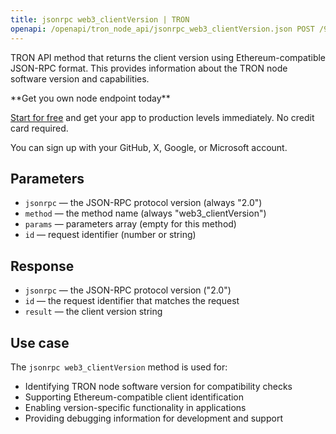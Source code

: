 ```yaml
---
title: jsonrpc web3_clientVersion | TRON
openapi: /openapi/tron_node_api/jsonrpc_web3_clientVersion.json POST /95e61622bf6a8af293978377718e3b77/jsonrpc
---
```


TRON API method that returns the client version using Ethereum-compatible JSON-RPC format. This provides information about the TRON node software version and capabilities.

<Check>
**Get you own node endpoint today**

[Start for free](https://console.chainstack.com/) and get your app to production levels immediately. No credit card required.

You can sign up with your GitHub, X, Google, or Microsoft account.
</Check>


## Parameters

* `jsonrpc` — the JSON-RPC protocol version (always "2.0")
* `method` — the method name (always "web3_clientVersion")
* `params` — parameters array (empty for this method)
* `id` — request identifier (number or string)

## Response

* `jsonrpc` — the JSON-RPC protocol version ("2.0")
* `id` — the request identifier that matches the request
* `result` — the client version string

## Use case

The `jsonrpc web3_clientVersion` method is used for:

* Identifying TRON node software version for compatibility checks
* Supporting Ethereum-compatible client identification
* Enabling version-specific functionality in applications
* Providing debugging information for development and support